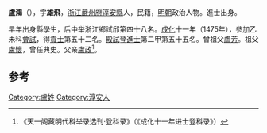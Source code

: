 '''盧鴻'''（{{bd|1445年||？}}），字'''雄飛'''，[[浙江|浙江]][[嚴州府|嚴州府]][[淳安縣|淳安縣]]人，民籍，[[明朝|明朝]]政治人物。進士出身。

早年出身縣學生，后中举浙江鄉試邤第四十八名。[[成化|成化]]十一年（1475年），參加乙未科[[會試|會試]]，得[[貢士|貢士]]第五十二名。[[殿試|殿試]]登[[進士|進士]]第二甲第五十五名。曾祖父[[盧芳|盧芳]]。祖父[[盧懷|盧懷]]，曾任典史。父亲[[盧政|盧政]]<ref>《天一阁藏明代科举录选刊·登科录》（《成化十一年进士登科录》）</ref>。

==参考==
{{reflist}}
{{明朝人物小作品}}
{{成化十一年乙未科殿試金榜}}
[[Category:盧姓|Category:盧姓]]
[[Category:淳安人|Category:淳安人]]